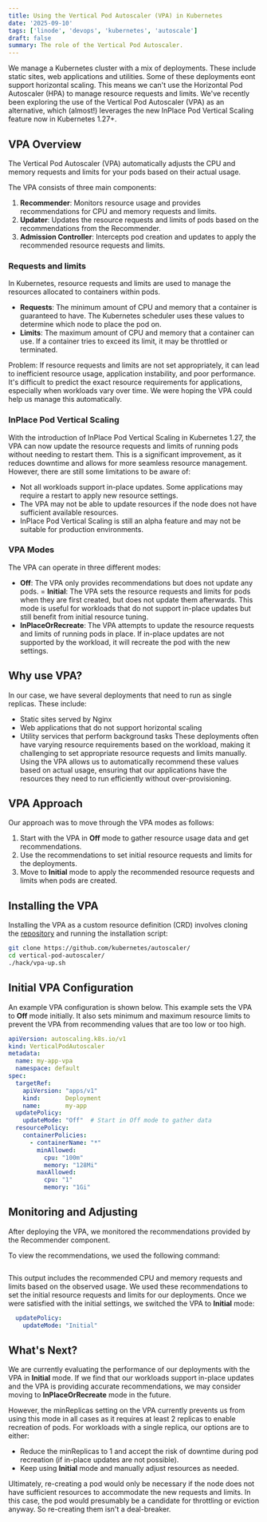 ```yaml
---
title: Using the Vertical Pod Autoscaler (VPA) in Kubernetes
date: '2025-09-10'
tags: ['linode', 'devops', 'kubernetes', 'autoscale']
draft: false
summary: The role of the Vertical Pod Autoscaler.
---
```


We manage a Kubernetes cluster with a mix of deployments. These include static sites, web applications and utilities.
Some of these deployments eont support horizontal scaling.
This means we can't use the Horizontal Pod Autoscaler (HPA) to manage resource requests and limits.
We've recently been exploring the use of the Vertical Pod Autoscaler (VPA) 
as an alternative, which (almost!) leverages the new InPlace Pod Vertical Scaling feature now in Kubernetes 1.27+.

## VPA Overview

The Vertical Pod Autoscaler (VPA) automatically adjusts the CPU and memory requests and limits for your pods based on their actual usage.

The VPA consists of three main components:

1. **Recommender**: Monitors resource usage and provides recommendations for CPU and memory requests and limits.
2. **Updater**: Updates the resource requests and limits of pods based on the recommendations from the Recommender.
3. **Admission Controller**: Intercepts pod creation and updates to apply the recommended resource requests and limits.

### Requests and limits

In Kubernetes, resource requests and limits are used to manage the resources allocated to containers within pods.
- **Requests**: The minimum amount of CPU and memory that a container is guaranteed to have. The Kubernetes scheduler uses these values to determine which node to place the pod on.
- **Limits**: The maximum amount of CPU and memory that a container can use. If a container tries to exceed its limit, it may be throttled or terminated.

Problem: If resource requests and limits are not set appropriately, it can lead to inefficient resource usage, application instability, and poor performance.
It's difficult to predict the exact resource requirements for applications, especially when workloads vary over time.
We were hoping the VPA could help us manage this automatically.

### InPlace Pod Vertical Scaling
With the introduction of InPlace Pod Vertical Scaling in Kubernetes 1.27, the VPA can now update the resource requests and limits of running pods without needing to restart them.
This is a significant improvement, as it reduces downtime and allows for more seamless resource management.
However, there are still some limitations to be aware of:
- Not all workloads support in-place updates. Some applications may require a restart to apply new resource settings.
- The VPA may not be able to update resources if the node does not have sufficient available resources.
- InPlace Pod Vertical Scaling is still an alpha feature and may not be suitable for production environments.

### VPA Modes
The VPA can operate in three different modes:
- **Off**: The VPA only provides recommendations but does not update any pods.
= **Initial**: The VPA sets the resource requests and limits for pods when they are first created, but does not update them afterwards. This mode is useful for workloads that do not support in-place updates but still benefit from initial resource tuning.
- **InPlaceOrRecreate**: The VPA attempts to update the resource requests and limits of running pods in place. If in-place updates are not supported by the workload, it will recreate the pod with the new settings.

## Why use VPA?
In our case, we have several deployments that need to run as single replicas. These include:
- Static sites served by Nginx
- Web applications that do not support horizontal scaling
- Utility services that perform background tasks
These deployments often have varying resource requirements based on the workload, making it challenging to set appropriate resource requests and limits manually.
Using the VPA allows us to automatically recommend these values based on actual usage, ensuring that our applications have the resources they need to run efficiently without over-provisioning. 

## VPA Approach

Our approach was to move through the VPA modes as follows:
1. Start with the VPA in **Off** mode to gather resource usage data and get recommendations.
2. Use the recommendations to set initial resource requests and limits for the deployments.
3. Move to **Initial** mode to apply the recommended resource requests and limits when pods are created.

## Installing the VPA
Installing the VPA as a custom resource definition (CRD) involves
cloning the [repository](https://github.com/kubernetes/autoscaler/) and running the installation script:

```bash
git clone https://github.com/kubernetes/autoscaler/
cd vertical-pod-autoscaler/
./hack/vpa-up.sh
```

## Initial VPA Configuration
An example VPA configuration is shown below. This example sets the VPA to **Off** mode initially.
It also sets minimum and maximum resource limits to prevent the VPA from recommending values that are too low or too high.
```yaml
apiVersion: autoscaling.k8s.io/v1
kind: VerticalPodAutoscaler
metadata:
  name: my-app-vpa      
  namespace: default
spec:
  targetRef:
    apiVersion: "apps/v1"
    kind:       Deployment
    name:       my-app
  updatePolicy:
    updateMode: "Off"  # Start in Off mode to gather data
  resourcePolicy:
    containerPolicies:
      - containerName: "*"
        minAllowed:
          cpu: "100m"
          memory: "128Mi"
        maxAllowed:
          cpu: "1"
          memory: "1Gi"
``` 

## Monitoring and Adjusting
After deploying the VPA, we monitored the recommendations provided by the Recommender component.

To view the recommendations, we used the following command:
```bashkubectl get vpa my-app-vpa -o yaml
```   

This output includes the recommended CPU and memory requests and limits based on the observed usage.
We used these recommendations to set the initial resource requests and limits for our deployments.
Once we were satisfied with the initial settings, we switched the VPA to **Initial** mode:
```yaml
  updatePolicy:
    updateMode: "Initial"
```

## What's Next?
We are currently evaluating the performance of our deployments with the VPA in **Initial** mode.
If we find that our workloads support in-place updates and the VPA is providing accurate recommendations,
we may consider moving to **InPlaceOrRecreate** mode in the future.

However, the minReplicas setting on the VPA currently prevents us from using this mode in all cases as it requires at least 2 replicas 
to enable recreation of pods. For workloads with a single replica, our options are to either:
- Reduce the minReplicas to 1 and accept the risk of downtime during pod recreation (if in-place updates are not possible).
- Keep using **Initial** mode and manually adjust resources as needed.

Ultimately, re-creating a pod would only be necessary if the node does not have sufficient resources to accommodate the new requests and limits.
In this case, the pod would presumably be a candidate for throttling or eviction anyway. So re-creating them isn't a deal-breaker. 
